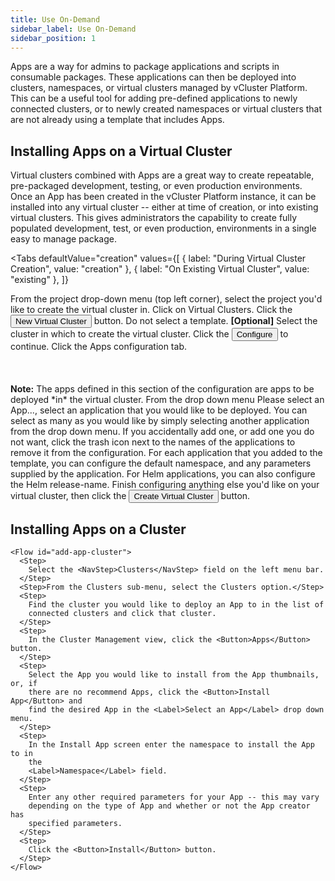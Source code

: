 ```yaml
---
title: Use On-Demand
sidebar_label: Use On-Demand
sidebar_position: 1
---
```




Apps are a way for admins to package applications and scripts in consumable packages.
These applications can then be deployed into clusters, namespaces, or virtual clusters managed by vCluster Platform.
This can be a useful tool for adding pre-defined applications to newly connected clusters, or to
newly created namespaces or virtual clusters that are not already using a template that includes Apps.

## Installing Apps on a Virtual Cluster

Virtual clusters combined with Apps are a great way to create repeatable, pre-packaged
development, testing, or even production environments. Once an App has been created in the vCluster Platform
instance, it can be installed into any virtual cluster -- either at time of creation, or into
existing virtual clusters. This gives administrators the capability to create fully populated
development, test, or even production, environments in a single easy to manage package.

<Tabs
  defaultValue="creation"
  values={[
    { label: "During Virtual Cluster Creation", value: "creation" },
    { label: "On Existing Virtual Cluster", value: "existing" },
  ]}
>
  <TabItem value="creation">
    <Flow id="install-app-virtualcluster-creation">
      <Step>
          From the project drop-down menu (top left corner), select the project you'd like to create the
          virtual cluster in.
      </Step>
      <Step>
        Click on <NavStep>Virtual Clusters</NavStep>.
      </Step>
      <Step>
        Click the <Button>New Virtual Cluster</Button> button. Do not select a template.
      </Step>
      <Step>
        <b>[Optional]</b> Select the cluster in which to create the virtual
        cluster.
      </Step>
      <Step>
        Click the <Button>Configure</Button> to continue.
      </Step>
      <Step>
        Click the <Label>Apps</Label> configuration tab. <br></br>
        <br></br>
        <b>Note:</b>
        The apps defined in this section of the configuration are apps to
        be deployed *in* the virtual cluster.
      </Step>
      <Step>
      <!-- vale off --> 
        From the drop down menu <Label>Please select an App...</Label>, select an
        application that you would like to be deployed. You can
        select as many as you would like by simply selecting another
        application from the drop down menu. If you accidentally add one, or add one you
        do not want, click the trash icon next to the names of the applications to remove it
        from the configuration.
      <!-- vale on --> 
      </Step>
      <Step>
        For each application that you added to the template, you can configure the default
        namespace, and any parameters supplied by the application. For Helm applications, you
        can also configure the Helm release-name.
      </Step>
      <Step>
        Finish configuring anything else you'd like on your virtual cluster,
        then click the
        <Button>Create Virtual Cluster</Button> button.
      </Step>
    </Flow>
  </TabItem>
  <TabItem value="existing">
    <Flow id="install-app-virtualcluster-existing">
      <PartialVirtualClusterInstallApp />
    </Flow>
  </TabItem>
</Tabs>



## Installing Apps on a Cluster

    <Flow id="add-app-cluster">
      <Step>
        Select the <NavStep>Clusters</NavStep> field on the left menu bar.
      </Step>
      <Step>From the Clusters sub-menu, select the Clusters option.</Step>
      <Step>
        Find the cluster you would like to deploy an App to in the list of
        connected clusters and click that cluster.
      </Step>
      <Step>
        In the Cluster Management view, click the <Button>Apps</Button> button.
      </Step>
      <Step>
        Select the App you would like to install from the App thumbnails, or, if
        there are no recommend Apps, click the <Button>Install App</Button> and
        find the desired App in the <Label>Select an App</Label> drop down menu.
      </Step>
      <Step>
        In the Install App screen enter the namespace to install the App to in
        the
        <Label>Namespace</Label> field.
      </Step>
      <Step>
        Enter any other required parameters for your App -- this may vary
        depending on the type of App and whether or not the App creator has
        specified parameters.
      </Step>
      <Step>
        Click the <Button>Install</Button> button.
      </Step>
    </Flow>
  
  